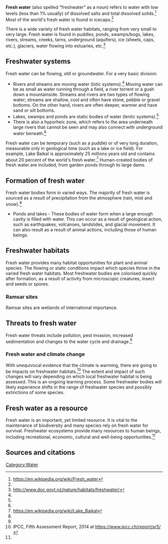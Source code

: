 '''Fresh water''' (also spelled "freshwater" as a noun) refers to water with low levels (less than 1% usually) of dissolved salts and total dissolved solids.<ref name="WP">https://en.wikipedia.org/wiki/Fresh_water</ref> Most of the world's fresh water is found in icecaps.<ref name="WP" />

There is a wide variety of fresh water habitats, ranging from very small to very large. Fresh water is found in puddles, ponds, swamps/bogs, lakes, rivers, streams, creeks, tarns, underground (aquifers), ice (sheets, caps, etc.), glaciers, water flowing into estuaries, etc.<ref name="doc">http://www.doc.govt.nz/nature/habitats/freshwater/</ref>

== Freshwater systems ==
Fresh water can be flowing, still or groundwater. For a very basic division:
*Rivers and streams are moving water (lotic systems).<ref name="WP" />  Moving water can be as small as water running through a field, a river torrent or a gush down a mountainside. Streams and rivers are two types of flowing water; streams are shallow, cool and often have stone, pebble or gravel bottoms. On the other hand, rivers are often deeper, warmer and have sand or silt bottoms.
*Lakes, swamps and ponds are static bodies of water (lentic systems).<ref name="WP" />
*There is also a hyporheic zone, which refers to the area underneath large rivers that cannot be seen and may also connect with underground water beneath.<ref name="WP" />

Fresh water can be temporary (such as a puddle) or of very long duration, measurable only in geological time (such as a lake or ice field). For example, Lake Baikal is approximately 25 millions years old and contains about 20 percent of the world's fresh water.<ref name="WP2">https://en.wikipedia.org/wiki/Lake_Baikal</ref> Human-created bodies of fresh water are included, from garden ponds through to large dams.

== Formation of fresh water ==
Fresh water bodies form in varied ways. The majority of fresh water is sourced as a result of precipitation from the atmosphere (rain, mist and snow).<ref name="WP" />

*Ponds and lakes - These bodies of water form when a large enough cavity is filled with water. This can occur as a result of geological action, such as earthquakes, volcanoes, landslides, and glacial movement. It can also result as a result of animal actions, including those of human beings.

== Freshwater habitats ==
Fresh water provides many habitat opportunities for plant and animal species. The flowing or static conditions impact which species thrive in the varied fresh water habitats. Most freshwater bodies are colonised quickly after formation, as a result of activity from microscopic creatures, insect and seeds or spores.

=== Ramsar sites ===
Ramsar sites are wetlands of international importance.

== Threats to fresh water ==
Fresh water threats include pollution, pest invasion, increased sedimentation and changes to the water cycle and drainage.<ref name="doc" />

=== Fresh water and climate change ===
With unequivocal evidence that the climate is warming, there are going to be impacts on freshwater habitats.<ref name="IPCC">IPCC, Fifth Assessment Report, 2014 at https://www.ipcc.ch/report/ar5/</ref> The extent and impact of such changes will vary depending on which local freshwater habitat is being assessed. This is an ongoing learning process. Some freshwater bodies will likely experience shifts in the range of freshwater species and possibly extinctions of some species.

== Fresh water as a resource ==
Fresh water is an important, yet limited resource. It is vital to the maintenance of biodiversity and many species rely on fresh water for survival. Freshwater ecosystems provide many resources to human beings, including recreational, economic, cultural and well-being opportunities.<ref name="doc" />

== Sources and citations ==
{{reflist}}

{{stub}}

[[Category:Water]]